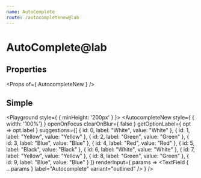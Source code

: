 ```yaml
---
name: AutoComplete
route: /autocompletenew@lab
---
```



# AutoComplete@lab

## Properties
<Props of={ AutocompleteNew } />

## Simple
<Playground style={ { minHeight: '200px' } }>
    <AutocompleteNew 
        style={ { width: '100%'} }
        openOnFocus
        clearOnBlur={ false }
        getOptionLabel={ opt => opt.label }
        suggestions={[
            { id: 0,  label: "White",  value: "White"  },
            { id: 1,  label: "Yellow", value: "Yellow" },
            { id: 2,  label: "Green",  value: "Green"  },
            { id: 3,  label: "Blue",   value: "Blue"   },
            { id: 4,  label: "Red",    value: "Red"    },
            { id: 5,  label: "Black",  value: "Black"  },
            { id: 6,  label: "White",  value: "White"  },
            { id: 7,  label: "Yellow", value: "Yellow" },
            { id: 8,  label: "Green",  value: "Green"  },
            { id: 9,  label: "Blue",   value: "Blue"   }
        ]}
        renderInput={ params => 
            <TextField 
                { ...params }
                label="Autocomplete"
                variant="outlined" 
            />
        }
      />
</Playground>

